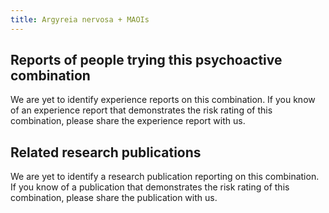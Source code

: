 ---
title: Argyreia nervosa + MAOIs
---
## Reports of people trying this psychoactive combination

We are yet to identify experience reports on this combination. If you know of an experience report that demonstrates the risk rating of this combination, please share the experience report with us.


## Related research publications

We are yet to identify a research publication reporting on this combination. If you know of a publication that demonstrates the risk rating of this combination, please share the publication with us.

